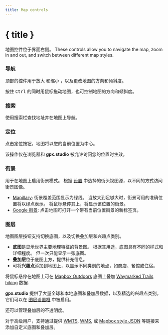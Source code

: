 ```yaml
---
title: Map controls
---
```


<script>
</script>

# { title }

地图控件位于界面右侧。
These controls allow you to navigate the map, zoom in and out, and switch between different map styles.

### <Diff size="16" class="inline-block" style="margin-bottom: 2px" /> 导航

顶部的控件用于放大 <Plus size="16" class="inline-block" style="margin-bottom: 2px" /> 和缩小 <Minus size="16" class="inline-block" style="margin-bottom: 2px" />，以及更改地图的方向和倾斜度<Compass size="16" class="inline-block" style="margin-bottom: 2px" />。

<DocsNote>

按住 <kbd>Ctrl</kbd> 的同时用鼠标拖动地图，也可控制地图的方向和倾斜度。

</DocsNote>

### <Search size="16" class="inline-block" style="margin-bottom: 2px" /> 搜索

使用搜索栏查找地址并在地图上导航。

### <LocateFixed size="16" class="inline-block" style="margin-bottom: 2px" /> 定位

点击定位按钮，地图将以您的当前位置为中心。

<DocsNote>

该操作仅在浏览器和 <b>gpx.studio</b> 被允许访问您的位置时生效。

</DocsNote>

### <PersonStanding size="16" class="inline-block" style="margin-bottom: 2px" /> 街景

用于在地图上启用街景模式。
根据 [设置](./menu/settings) 中选择的街头视图源，以不同的方式访问街景图像。

- <a href="https://www.mapillary.com/" target="_blank">Mapillary</a>: 街景覆盖范围显示为绿线。 当放大到足够大时，街景可用的准确位置将以绿点表示。 将鼠标悬停其上，将显示该位置的街景。
- <a href="https://www.google.com/streetview/" target="_blank">Google 街景</a>: 点击地图可打开一个带有当前位置街景的新标签页。

### <Layers size="16" class="inline-block" style="margin-bottom: 2px" /> 图层

地图图层按钮支持切换底图，以及切换叠加层和兴趣点类别。

- **底图**是显示世界主要地理特征的背景图。
  根据其用途，底图具有不同的样式和详细程度。
  但一次只能显示一张底图。
- **叠加层**位于底图上方，提供补充信息。
- 可将**兴趣点**添加到地图上，以显示不同类别的地点，如商店、餐馆或住宿。

<div class="flex flex-col items-center">
    <DocsLayers />
    <span class="text-sm text-center mt-2">
        将鼠标悬停在地图上可在 <a href="https://www.mapbox.com/maps/outdoors" target="_blank">Mapbox Outdoors</a> 底图上叠加 <a href="https://hiking.waymarkedtrails.org" target="_blank">Waymarked Trails hiking</a> 数据.
    </span>
</div>

**gpx.studio** 提供了大量全球和本地底图和叠加层数据，以及精选的兴趣点类别。
它们可以在 [图层设置框](./menu/settings) 中被启用。

还可以管理叠加层的不透明度。

对于高级用户，支持通过提供 <a href="https://en.wikipedia.org/wiki/Web_Map_Tile_Service" target="_blank">WMTS</a>, <a href="https://en.wikipedia.org/wiki/Web_Map_Service" target="_blank">WMS</a>, 或 <a href="https://docs.mapbox.com/help/glossary/style/" target="_blank">Mapbox style JSON</a> 等链接来添加自定义底图和叠加层。
